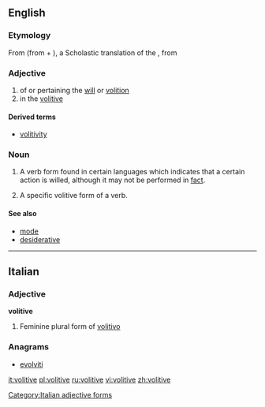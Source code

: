==English==

===Etymology===

From {{etyl|ML.|en}} {{term|volitivus||lang=la}} (from {{term|volito|volitare|lang=la|to flee}} + {{term|-ivus|lang=la}}), a Scholastic translation of the {{etyl|grc|-}} {{term|θελητικός||lang=grc|tr=theletikos}}, from {{term|θέλησις||tr=thelesis|lang=grc|a will, a willing}}

===Adjective===
{{en-adj|-}}

# of or pertaining the [[will]] or [[volition]]
# in the [[#Noun|volitive]]

====Derived terms====
* [[volitivity]]

===Noun===
{{en-noun}}

# {{context|uncountable|linguistics|lang=en}} A verb form found in certain languages which indicates that a certain action is willed, although it may not be performed in [[fact]].
# {{context|linguistics|lang=en}} A specific volitive form of a verb.

====See also====
* [[mode]]
* [[desiderative]]

----

==Italian==

===Adjective===
'''volitive''' {{f}}

# Feminine plural form of [[volitivo]]

===Anagrams===
* [[evolviti#Italian|evolviti]]

[[Category:Italian adjective forms]]

[[it:volitive]]
[[pl:volitive]]
[[ru:volitive]]
[[vi:volitive]]
[[zh:volitive]]